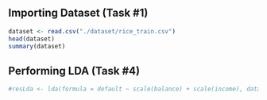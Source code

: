 
## Importing Dataset (Task #1)
```r
dataset <- read.csv("./dataset/rice_train.csv")
head(dataset)
summary(dataset)

```


## Performing LDA (Task #4)
```r
#resLda <- lda(formula = default ~ scale(balance) + scale(income), data = dataset)

```